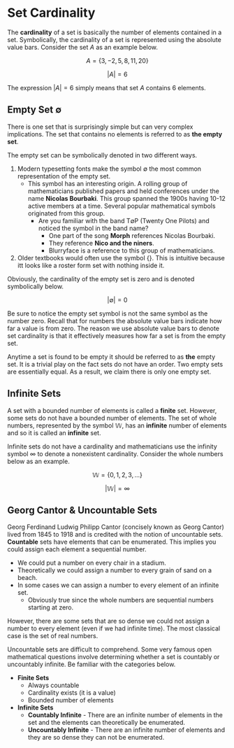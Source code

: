 # Set Cardinality

The **cardinality** of a set is basically the number of elements contained in a set. Symbolically, the cardinality of a set is represented using the absolute value bars. Consider the set $A$ as an example below.

$$A = \{3,-2, 5, 8, 11 , 20\}$$

$$|A| = 6$$

The expression $|A| = 6$ simply means that set $A$ contains 6 elements.

## Empty Set $\emptyset$

There is one set that is surprisingly simple but can very complex implications. The set that contains no elements is referred to as **the empty set**.  

The empty set can be symbolically denoted in two different ways.
1. Modern typesetting fonts make the symbol $\emptyset$ the most common representation of the empty set. 
    * This symbol has an interesting origin.  A rolling group of mathematicians published papers and held conferences under the name **Nicolas Bourbaki**. This group spanned the 1900s having 10-12 active members at a time.  Several popular mathematical symbols originated from this group.
        * Are you familiar with the band T$\emptyset$P (Twenty One Pilots) and noticed the symbol in the band name?  
            * One part of the song **Morph** references Nicolas Bourbaki.  
            * They reference **Nico and the niners**.  
            * Blurryface is a reference to this group of mathematicians. 
2. Older textbooks would often use the symbol $\{ \}$.  This is intuitive because itt looks like a roster form set with nothing inside it.

Obviously, the cardinality of the empty set is zero and is denoted symbolically below.

$$| \emptyset | = 0$$

Be sure to notice the empty set symbol is not the same symbol as the number zero.  Recall that for numbers the absolute value bars indicate how far a value is from zero.  The reason we use absolute value bars to denote set cardinality is that it effectively measures how far a set is from the empty set.

Anytime a set is found to be empty it should be referred to as **the** empty set.  It is a trivial play on the fact sets do not have an order. Two empty sets are essentially equal.  As a result, we claim there is only one empty set.

## Infinite Sets 

A set with a bounded number of elements is called a **finite** set.  However, some sets do not have a bounded number of elements.  The set of whole numbers, represented by the symbol $\mathbb{W}$, has an **infinite** number of elements and so it is called an **infinite** set.

Infinite sets do not have a cardinality and mathematicians use the infinity symbol $\infty$ to denote a nonexistent cardinality.  Consider the whole numbers below as an example.

$$\mathbb{W} = \{0,1,2,3,...\}$$

$$| \mathbb{W} | = \infty$$

## Georg Cantor & Uncountable Sets

Georg Ferdinand Ludwig Philipp Cantor (concisely known as Georg Cantor) lived from 1845 to 1918 and is credited with the notion of uncountable sets.  **Countable** sets have elements that can be enumerated.  This implies you could assign each element a sequential number. 

* We could put a number on every chair in a stadium.
* Theoretically we could assign a number to every grain of sand on a beach.
* In some cases we can assign a number to every element of an infinite set.
    * Obviously true since the whole numbers are sequential numbers starting at zero.

However, there are some sets that are so dense we could not assign a number to every element (even if we had infinite time).  The most classical case is the set of real numbers. 

Uncountable sets are difficult to comprehend.  Some very famous open mathematical questions involve determining whether a set is countably or uncountably infinite.  Be familiar with the categories below.

* **Finite Sets** 
    * Always countable 
    * Cardinality exists (it is a value)
    * Bounded number of elements 
* **Infinite Sets** 
    * **Countably Infinite** - There are an infinite number of elements in the set and the elements can theoretically be enumerated.
    * **Uncountably Infinite** - There are an infinite number of elements and they are so dense they can not be enumerated.